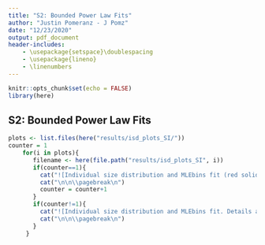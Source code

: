 ```yaml
---
title: "S2: Bounded Power Law Fits"
author: "Justin Pomeranz - J Pomz"
date: "12/23/2020"
output: pdf_document
header-includes:
    - \usepackage{setspace}\doublespacing
    - \usepackage{lineno}
    - \linenumbers
---
```


```r
knitr::opts_chunk$set(echo = FALSE)
library(here)
```

## S2: Bounded Power Law Fits
```r
plots <- list.files(here("results/isd_plots_SI/"))
counter = 1
    for(i in plots){
       filename <- here(file.path("results/isd_plots_SI", i))
       if(counter==1){
         cat("![Individual size distribution and MLEbins fit (red solid curve) with 95% confidence intervals (red dashed curves). The y-axis is on the logarithmic scale. The text in the plot gives the site name and the year and month of the sample and the MLE for the size-spectrum exponent b.](",filename,")")
         cat("\n\n\\pagebreak\n")
         counter = counter+1
       }
       if(counter!=1){
         cat("![Individual size distribution and MLEbins fit. Details as in Figure 1.](",filename,")")
         cat("\n\n\\pagebreak\n")
       }
     }
```

